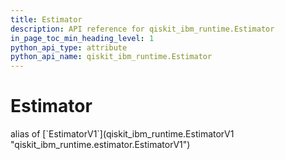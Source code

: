 ```yaml
---
title: Estimator
description: API reference for qiskit_ibm_runtime.Estimator
in_page_toc_min_heading_level: 1
python_api_type: attribute
python_api_name: qiskit_ibm_runtime.Estimator
---
```


# Estimator

<Attribute id="qiskit_ibm_runtime.Estimator" isDedicatedPage={true} github="https://github.com/Qiskit/qiskit-ibm-runtime/tree/main/qiskit_ibm_runtime/estimator.py#L179-L363">
  alias of [`EstimatorV1`](qiskit_ibm_runtime.EstimatorV1 "qiskit_ibm_runtime.estimator.EstimatorV1")
</Attribute>

